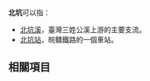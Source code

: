 '''北坑'''可以指：
*[[北坑溪_(新竹市)|北坑溪]]，臺灣三姓公溪上游的主要支流。
*[[北坑站|北坑站]]，皖贛鐵路的一個車站。

==相關項目==
{{Lookfrom|北坑}} 
{{消歧義|cat=二字大中華地區相關消歧義}}